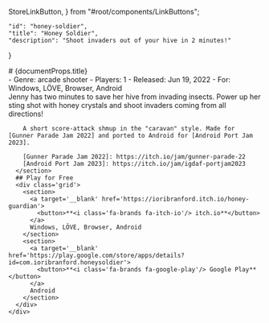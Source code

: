   StoreLinkButton,
} from "#root/components/LinkButtons";

    "id": "honey-soldier",
    "title": "Honey Soldier",
    "description": "Shoot invaders out of your hive in 2 minutes!"
}

<section style={{textAlign: 'center'}}>
  # {documentProps.title}
</section>
<section>
  <div class='grid'>
    <div>
      <Gallery id='media' items={GalleryItems} showActive={true} aspectRatio='16/9' />
      <article style={{marginTop: '1rem', marginBottom: '1rem', paddingTop: '1rem', paddingBottom: '0.25rem'}}>
        - Genre: arcade shooter
        - Players: 1
        - Released: Jun 19, 2022
        - For: Windows, LÖVE, Browser, Android
      </article>
    </div>
    <div>
      <section>
        Jenny has two minutes to save her hive from invading insects. Power up her sting shot with honey crystals and shoot invaders coming from all directions!

        A short score-attack shmup in the "caravan" style. Made for [Gunner Parade Jam 2022] and ported to Android for [Android Port Jam 2023].

        [Gunner Parade Jam 2022]: https://itch.io/jam/gunner-parade-22
        [Android Port Jam 2023]: https://itch.io/jam/igdaf-portjam2023
      </section>
      ## Play for Free
      <div class='grid'>
        <section>
          <a target='__blank' href='https://ioribranford.itch.io/honey-guardian'>
            <button>**<i class='fa-brands fa-itch-io'/> itch.io**</button>
          </a>
          Windows, LÖVE, Browser, Android
        </section>
        <section>
          <a target='__blank' href='https://play.google.com/store/apps/details?id=com.ioribranford.honeysoldier'>
            <button>**<i class='fa-brands fa-google-play'/> Google Play**</button>
          </a>
          Android
        </section>
      </div>
    </div>
  </div>
</section>